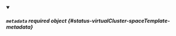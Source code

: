 


<details className="config-field" data-expandable="true" open>
<summary>

##### `metadata` <span className="config-field-required" data-required="false">required</span> <span className="config-field-type">object</span> <span className="config-field-default"></span> <span className="config-field-enum"></span> {#status-virtualCluster-spaceTemplate-metadata}



</summary>

<PartialMetadatareference />


</details>

